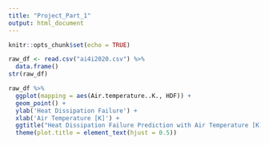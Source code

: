 ```yaml
---
title: "Project_Part_1"
output: html_document
---
```


```r
knitr::opts_chunk$set(echo = TRUE)
```

```r
raw_df <- read.csv("ai4i2020.csv") %>% 
  data.frame()
str(raw_df)
```

```r
raw_df %>% 
  ggplot(mapping = aes(Air.temperature..K., HDF)) +
  geom_point() +
  ylab('Heat Dissipation Failure') + 
  xlab('Air Temperature [K]') + 
  ggtitle("Heat Dissipation Failure Prediction with Air Temperature [K]") +
  theme(plot.title = element_text(hjust = 0.5))

```
